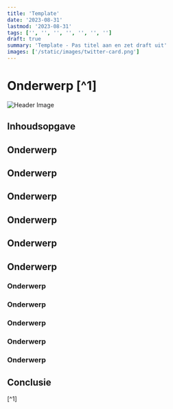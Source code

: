 ```yaml
---
title: 'Template'
date: '2023-08-31'
lastmod: '2023-08-31'
tags: ['', '', '', '', '', '', '']
draft: true
summary: 'Template - Pas titel aan en zet draft uit'
images: ['/static/images/twitter-card.png']
---
```


# Onderwerp [^1]

![Header Image](/static/images/ouderverstoting.png)

## Inhoudsopgave

<TOCInline toc={props.toc} exclude="Inhoudsopgave" />

## Onderwerp

## Onderwerp

## Onderwerp

## Onderwerp

## Onderwerp

## Onderwerp

### Onderwerp

### Onderwerp

### Onderwerp

### Onderwerp

### Onderwerp

## Conclusie

[^1] 